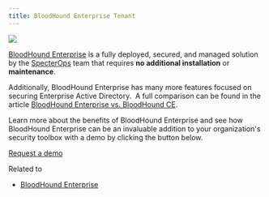 ```yaml
---
title: BloodHound Enterprise Tenant
---
```


<Frame>
  <img src="https://support.bloodhoundenterprise.io/hc/article_attachments/18258001080731"/>
</Frame>

[BloodHound Enterprise](https://bloodhoundenterprise.io/) is a fully deployed, secured, and managed solution by the [SpecterOps](https://specterops.io/about/team/) team that requires **no additional installation** or **maintenance**.

Additionally, BloodHound Enterprise has many more features focused on securing Enterprise Active Directory.  A full comparison can be found in the article [BloodHound Enterprise vs. BloodHound CE](/hc/en-us/articles/17310870998811).

Learn more about the benefits of BloodHound Enterprise and see how BloodHound Enterprise can be an invaluable addition to your organization's security toolbox with a demo by clicking the button below.

[Request a demo](https://bloodhoundenterprise.io/demo/)

Related to

* [BloodHound Enterprise](/hc/en-us/search?content_tags=01H6PC87QMFHV420YX9GSPF704&utf8=%E2%9C%93 "Search results")

